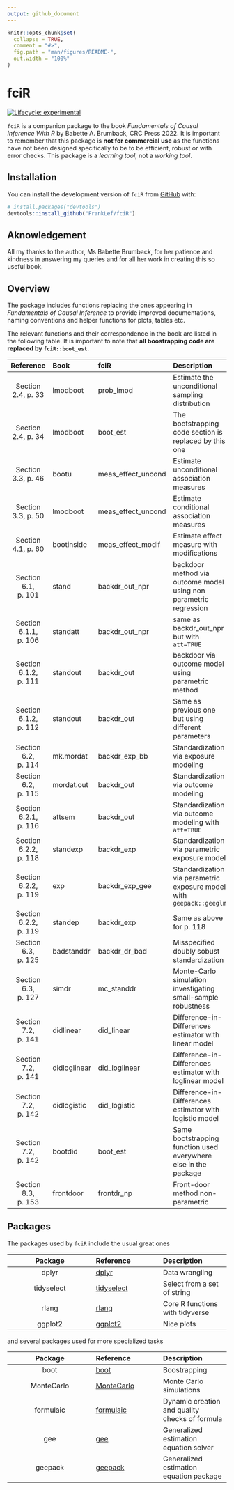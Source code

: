 ```yaml
---
output: github_document
---
```


<!-- README.md is generated from README.Rmd. Please edit that file -->

```r
knitr::opts_chunk$set(
  collapse = TRUE,
  comment = "#>",
  fig.path = "man/figures/README-",
  out.width = "100%"
)
```

# fciR

<!-- badges: start -->
[![Lifecycle: experimental](https://img.shields.io/badge/lifecycle-experimental-orange.svg)](https://lifecycle.r-lib.org/articles/stages.html#experimental)
<!-- badges: end -->

`fciR` is a companion package to the book *Fundamentals of Causal Inference
With R* by Babette A. Brumback, CRC Press 2022. It is important to remember
that this package is **not for commercial use** as the functions have not been designed
specifically to be to be efficient, robust or with error checks.  This package 
is a *learning tool*, not a *working tool*.

## Installation

You can install the development version of `fciR` from [GitHub](https://github.com/) with:

``` r
# install.packages("devtools")
devtools::install_github("FrankLef/fciR")
```

## Aknowledgement

All my thanks to the author, Ms Babette Brumback, for her patience and kindness
in answering my queries and for all her work in creating this so useful book.

## Overview

The package includes functions replacing the ones appearing in *Fundamentals of
Causal Inference* to provide improved documentations, naming conventions and
helper functions for plots, tables etc.

The relevant functions and their correspondence in the book are listed in the 
following table.  It is important to note that **all boostrapping code are replaced
by `fciR::boot_est`**.

|Reference|Book|fciR|Description|
|:---:|:---|:---|:---|
|Section 2.4, p. 33|lmodboot|prob_lmod|Estimate the unconditional sampling distribution|
|Section 2.4, p. 34|lmodboot|boot_est|The bootstrapping code section is replaced by this one|
|Section 3.3, p. 46|bootu|meas_effect_uncond|Estimate unconditional association measures|
|Section 3.3, p. 50|lmodboot|meas_effect_uncond|Estimate conditional association measures|
|Section 4.1, p. 60|bootinside|meas_effect_modif|Estimate effect measure with modifications|
|Section 6.1, p. 101|stand|backdr_out_npr|backdoor method via outcome model using non parametric regression|
|Section 6.1.1, p. 106|standatt|backdr_out_npr|same as backdr_out_npr but with `att=TRUE`|
|Section 6.1.2, p. 111|standout|backdr_out|backdoor via outcome model using parametric method|
|Section 6.1.2, p. 112|standout|backdr_out|Same as previous one but using different parameters|
|Section 6.2, p. 114|mk.mordat|backdr_exp_bb|Standardization via exposure modeling|
|Section 6.2, p. 115|mordat.out|backdr_out|Standardization via outcome modeling|
|Section 6.2.1, p. 116|attsem|backdr_out|Standardization via outcome modeling with `att=TRUE`|
|Section 6.2.2, p. 118|standexp|backdr_exp|Standardization via parametric exposure model|
|Section 6.2.2, p. 119|exp|backdr_exp_gee|Standardization via parametric exposure model with `geepack::geeglm`|
|Section 6.2.2, p. 119|standep|backdr_exp|Same as above for p. 118|
|Section 6.3, p. 125|badstanddr|backdr_dr_bad|Misspecified doubly sobust standardization|
|Section 6.3, p. 127|simdr|mc_standdr|Monte-Carlo simulation investigating small-sample robustness|
|Section 7.2, p. 141|didlinear|did_linear|Difference-in-Differences estimator with linear model|
|Section 7.2, p. 141|didloglinear|did_loglinear|Difference-in-Differences estimator with loglinear model|
|Section 7.2, p. 142|didlogistic|did_logistic|Difference-in-Differences estimator with logistic model|
|Section 7.2, p. 142|bootdid|boot_est|Same bootstrapping function used everywhere else in the package|
|Section 8.3, p. 153|frontdoor|frontdr_np|Front-door method non-parametric|

## Packages

The packages used by `fciR` include the usual great ones


|Package|Reference|Description|
|:---:|:---|:---|
|dplyr|[dplyr](https://dplyr.tidyverse.org)|Data wrangling|
|tidyselect|[tidyselect](https://tidyselect.r-lib.org)|Select from a set of string|
|rlang|[rlang](https://rlang.r-lib.org)|Core R functions with tidyverse|
|ggplot2|[ggplot2](https://ggplot2.tidyverse.org)|Nice plots|

and several packages used for more specialized tasks

|Package|Reference|Description|
|:---:|:---|:---|
|boot|[boot](https://cran.rstudio.com/web/packages/boot/index.html)|Boostrapping|
|MonteCarlo|[MonteCarlo](https://github.com/FunWithR/MonteCarlo)|Monte Carlo simulations|
|formulaic|[formulaic](https://dachosen1.github.io/formulaic/index.html)|Dynamic creation and quality checks of formula|
|gee|[gee](https://cran.rstudio.com/web/packages/gee/index.html)|Generalized estimation equation solver|
|geepack|[geepack](https://cran.rstudio.com/web/packages/geepack/index.html)|Generalized estimation equation package|
